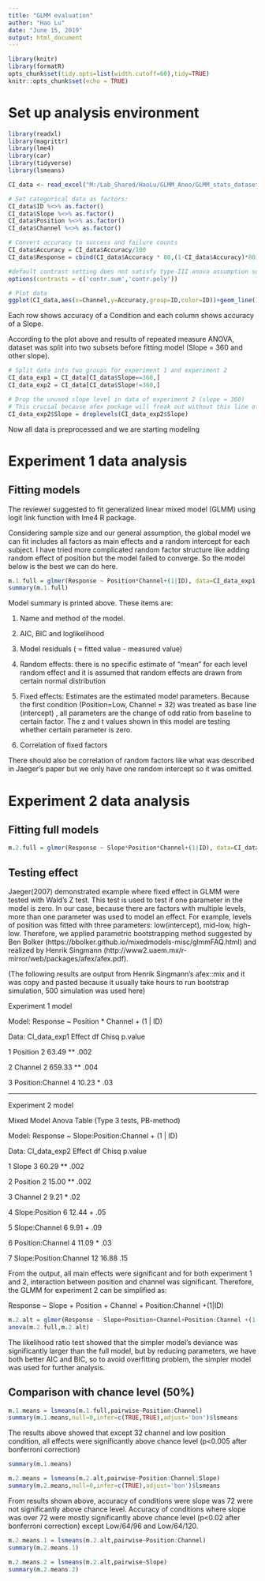 ```yaml
---
title: "GLMM evaluation"
author: "Hao Lu"
date: "June 15, 2019"
output: html_document
---
```

```r
library(knitr)
library(formatR)
opts_chunk$set(tidy.opts=list(width.cutoff=60),tidy=TRUE)
knitr::opts_chunk$set(echo = TRUE)
```
# Set up analysis environment

```r
library(readxl)
library(magrittr)
library(lme4)
library(car)
library(tidyverse)
library(lsmeans)

CI_data <- read_excel("M:/Lab_Shared/HaoLu/GLMM_Anoo/GLMM_stats_dataset.xlsx")

# Set categorical data as factors:
CI_data$ID %<>% as.factor()
CI_data$Slope %<>% as.factor()
CI_data$Position %<>% as.factor()
CI_data$Channel %<>% as.factor()

# Convert accuracy to success and failure counts
CI_data$Accuracy = CI_data$Accuracy/100
CI_data$Response = cbind(CI_data$Accuracy * 80,(1-CI_data$Accuracy)*80)

#default contrast setting does not satisfy type-III anova assumption so it was reseted
options(contrasts = c('contr.sum','contr.poly'))

# Plot data 
ggplot(CI_data,aes(x=Channel,y=Accuracy,group=ID,color=ID))+geom_line()+facet_grid(Position~Slope)
```

Each row shows accuracy of a Condition and each column shows accuracy of a Slope.

According to the plot above and results of repeated measure ANOVA, dataset was split into two subsets before fitting model (Slope = 360 and other slope).

```r
# Split data into two groups for experiment 1 and experiment 2
CI_data_exp1 = CI_data[CI_data$Slope==360,]
CI_data_exp2 = CI_data[CI_data$Slope!=360,]

# Drop the unused slope level in data of experiment 2 (slope = 360) 
# This crucial because afex package will freak out without this line of code
CI_data_exp2$Slope = droplevels(CI_data_exp2$Slope) 
```

Now all data is preprocessed and we are starting modeling

# Experiment 1 data analysis

## Fitting models

The reviewer suggested to fit generalized linear mixed model (GLMM) using logit link function with lme4 R package. 

Considering sample size and our general assumption, the global model we can fit includes all factors as main effects and a random intercept for each subject. I have tried more complicated random factor structure like adding random effect of position but the model failed to converge. So the model below is the best we can do here.

```r
m.1.full = glmer(Response ~ Position*Channel+(1|ID), data=CI_data_exp1,family='binomial'('logit'))
summary(m.1.full)
```

Model summary is printed above. These items are:

1. Name and method of the model.

2. AIC, BIC and loglikelihood

3. Model residuals ( = fitted value - measured value)

4. Random effects: there is no specific estimate of "mean" for each level random effect and it is assumed that random effects are drawn from certain normal distribution

5. Fixed effects: Estimates are the estimated model parameters. Because the first condition (Position=Low, Channel = 32) was treated as base line (intercept) , all parameters are the change of odd ratio from baseline to certain factor. The z and t values shown in this model are testing whether certain parameter is zero.

6. Correlation of fixed factors

There should also be correlation of random factors like what was described in Jaeger's paper but we only have one random intercept so it was omitted.


# Experiment 2 data analysis

## Fitting full models



```r

m.2.full = glmer(Response ~ Slope*Position*Channel+(1|ID), data=CI_data_exp2, family='binomial'('logit'))
```

## Testing effect

Jaeger(2007) demonstrated example where fixed effect in GLMM were tested with Wald's Z test. This test is used to test if one parameter in the model is zero. In our case, because there are factors with multiple levels, more than one parameter was used to model an effect. For example, levels of position was fitted with three parameters: low(intercept), mid-low, high-low. Therefore, we applied parametric bootstrapping method suggested by Ben Bolker (https://bbolker.github.io/mixedmodels-misc/glmmFAQ.html) and realized by Henrik Singmann (http://www2.uaem.mx/r-mirror/web/packages/afex/afex.pdf).

(The following results are output from Henrik Singmann's afex::mix and it was copy and pasted because it usually take hours to run bootstrap simulation, 500 simulation was used here)


Experiment 1 model

Model: Response ~ Position * Channel + (1 | ID)

Data: CI_data_exp1
            Effect df     Chisq p.value
            
1         Position  2  63.49 **    .002

2          Channel  2 659.33 **    .004

3 Position:Channel  4   10.23 *     .03

---

 Experiment 2 model
 
Mixed Model Anova Table (Type 3 tests, PB-method)

Model: Response ~ Slope:Position:Channel + (1 | ID)

Data: CI_data_exp2
                  Effect df    Chisq p.value
                  
1                  Slope  3 60.29 **    .002

2               Position  2 15.00 **    .002

3                Channel  2   9.21 *     .02

4         Slope:Position  6  12.44 +     .05

5          Slope:Channel  6   9.91 +     .09

6       Position:Channel  4  11.09 *     .03

7 Slope:Position:Channel 12    16.88     .15


From the output, all main effects were significant and for both experiment 1 and 2, interaction between position and channel was significant. Therefore, the GLMM for experiment 2 can be simplified as:

Response ~ Slope + Position + Channel + Position:Channel  +(1|ID)

```r
m.2.alt = glmer(Response ~ Slope+Position+Channel+Position:Channel +(1|ID), data=CI_data_exp2, family='binomial')
anova(m.2.full,m.2.alt)
```

The likelihood ratio test showed that the simpler model's deviance was significantly larger than the full model, but by reducing parameters, we have both better AIC and BIC, so to avoid overfitting problem, the simpler model was used for further analysis.

## Comparison with chance level (50%)

```r
m.1.means = lsmeans(m.1.full,pairwise~Position:Channel)
summary(m.1.means,null=0,infer=c(TRUE,TRUE),adjust='bon')$lsmeans
```

The results above showed that except 32 channel and low position condition, all effects were significantly above chance level (p<0.005 after bonferroni correction)

```r
summary(m.1.means)
```


```r
m.2.means = lsmeans(m.2.alt,pairwise~Position:Channel:Slope)
summary(m.2.means,null=0,infer=c(TRUE),adjust='bon')$lsmeans
```

From results shown above, accuracy of conditions were slope was 72 were not significantly above chance level. Accuracy of conditions where slope was over 72 were mostly significantly above chance level (p<0.02 after bonferroni correction) except Low/64/96 and Low/64/120.


```r
m.2.means.1 = lsmeans(m.2.alt,pairwise~Position:Channel)
summary(m.2.means.1)
```
```r
m.2.means.2 = lsmeans(m.2.alt,pairwise~Slope)
summary(m.2.means.2)
```
